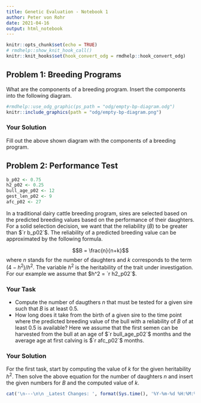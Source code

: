 ```yaml
---
title: Genetic Evaluation - Notebook 1
author: Peter von Rohr
date: 2021-04-16
output: html_notebook
---
```



```r
knitr::opts_chunk$set(echo = TRUE)
# rmdhelp::show_knit_hook_call()
knitr::knit_hooks$set(hook_convert_odg = rmdhelp::hook_convert_odg)
```


## Problem 1: Breeding Programs
What are the components of a breeding program. Insert the components into the following diagram.

```r
#rmdhelp::use_odg_graphic(ps_path = "odg/empty-bp-diagram.odg")
knitr::include_graphics(path = "odg/empty-bp-diagram.png")
```


### Your Solution
Fill out the above shown diagram with the components of a breeding program.





## Problem 2: Performance Test
```r
b_p02 <- 0.75
h2_p02 <- 0.25
bull_age_p02 <- 12
gest_len_p02 <- 9
afc_p02 <- 27
```

In a traditional dairy cattle breeding program, sires are selected based on the predicted breeding values based on the performance of their daughters. For a solid selection decision, we want that the reliability ($B$) to be greater than $`r b_p02`$. The reliability of a predicted breeding value can be approximated by the following formula. 

$$B = \frac{n}{n+k}$$
where $n$ stands for the number of daughters and $k$ corresponds to the term $(4-h^2)/h^2$. The variable $h^2$ is the heritability of the trait under investigation. For our example we assume that $h^2 = `r h2_p02`$. 

### Your Task
* Compute the number of daugthers $n$ that must be tested for a given sire such that $B$ is at least $0.5$. 
* How long does it take from the birth of a given sire to the time point where the predicted breeding value of the bull with a reliability of $B$ of at least $0.5$ is available? Here we assume that the first semen can be harvested from the bull at an age of $`r bull_age_p02`$ months and the average age at first calving is $`r afc_p02`$ months.

### Your Solution
For the first task, start by computing the value of $k$ for the given heritability $h^2$. Then solve the above equation for the number of daughters $n$ and insert the given numbers for $B$ and the computed value of $k$. 



   


```r
cat('\n---\n\n _Latest Changes: ', format(Sys.time(), '%Y-%m-%d %H:%M:%S'), ' (', Sys.info()['user'], ')_\n', sep = '')
```
 
